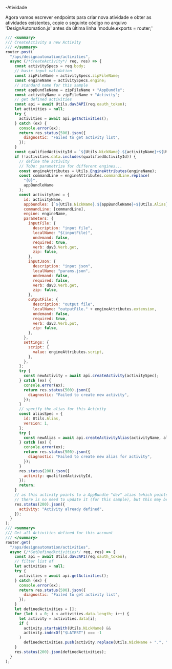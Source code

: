 -Atividade

Agora vamos escrever endpoints para criar nova atividade e obter as atividades existentes, copie o seguinte código no arquivo 'DesignAutomation.js' antes da última linha 'module.exports = router;'

```js title=routes/DesignAutomation.js
/// <summary>
/// CreateActivity a new Activity
/// </summary>
router.post(
  "/aps/designautomation/activities",
  async (/*CreateActivity*/ req, res) => {
    const activitySpecs = req.body;
    // basic input validation
    const zipFileName = activitySpecs.zipFileName;
    const engineName = activitySpecs.engine;
    // standard name for this sample
    const appBundleName = zipFileName + "AppBundle";
    const activityName = zipFileName + "Activity";
    // get defined activities
    const api = await Utils.dav3API(req.oauth_token);
    let activities = null;
    try {
      activities = await api.getActivities();
    } catch (ex) {
      console.error(ex);
      return res.status(500).json({
        diagnostic: "Failed to get activity list",
      });
    }
    const qualifiedActivityId = `${Utils.NickName}.${activityName}+${Utils.Alias}`;
    if (!activities.data.includes(qualifiedActivityId)) {
      // define the activity
      // ToDo: parametrize for different engines...
      const engineAttributes = Utils.EngineAttributes(engineName);
      const commandLine = engineAttributes.commandLine.replace(
        "{0}",
        appBundleName
      );
      const activitySpec = {
        id: activityName,
        appbundles: [`${Utils.NickName}.${appBundleName}+${Utils.Alias}`],
        commandLine: [commandLine],
        engine: engineName,
        parameters: {
          inputFile: {
            description: "input file",
            localName: "$(inputFile)",
            ondemand: false,
            required: true,
            verb: dav3.Verb.get,
            zip: false,
          },
          inputJson: {
            description: "input json",
            localName: "params.json",
            ondemand: false,
            required: false,
            verb: dav3.Verb.get,
            zip: false,
          },
          outputFile: {
            description: "output file",
            localName: "outputFile." + engineAttributes.extension,
            ondemand: false,
            required: true,
            verb: dav3.Verb.put,
            zip: false,
          },
        },
        settings: {
          script: {
            value: engineAttributes.script,
          },
        },
      };
      try {
        const newActivity = await api.createActivity(activitySpec);
      } catch (ex) {
        console.error(ex);
        return res.status(500).json({
          diagnostic: "Failed to create new activity",
        });
      }
      // specify the alias for this Activity
      const aliasSpec = {
        id: Utils.Alias,
        version: 1,
      };
      try {
        const newAlias = await api.createActivityAlias(activityName, aliasSpec);
      } catch (ex) {
        console.error(ex);
        return res.status(500).json({
          diagnostic: "Failed to create new alias for activity",
        });
      }
      res.status(200).json({
        activity: qualifiedActivityId,
      });
      return;
    }
    // as this activity points to a AppBundle "dev" alias (which points to the last version of the bundle),
    // there is no need to update it (for this sample), but this may be extended for different contexts
    res.status(200).json({
      activity: "Activity already defined",
    });
  }
);
/// <summary>
/// Get all Activities defined for this account
/// </summary>
router.get(
  "/aps/designautomation/activities",
  async (/*GetDefinedActivities*/ req, res) => {
    const api = await Utils.dav3API(req.oauth_token);
    // filter list of
    let activities = null;
    try {
      activities = await api.getActivities();
    } catch (ex) {
      console.error(ex);
      return res.status(500).json({
        diagnostic: "Failed to get activity list",
      });
    }
    let definedActivities = [];
    for (let i = 0; i < activities.data.length; i++) {
      let activity = activities.data[i];
      if (
        activity.startsWith(Utils.NickName) &&
        activity.indexOf("$LATEST") === -1
      )
        definedActivities.push(activity.replace(Utils.NickName + ".", ""));
    }
    res.status(200).json(definedActivities);
  }
);
```

